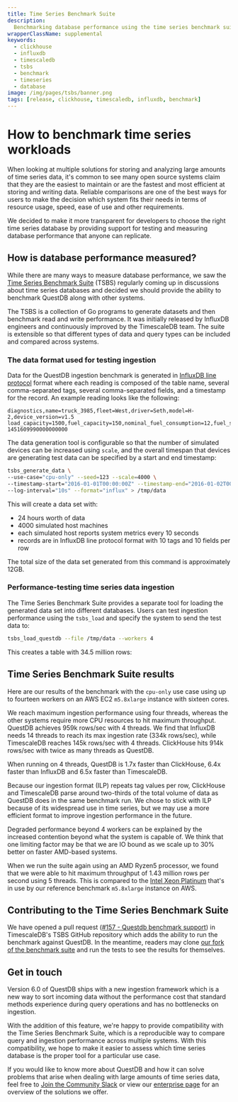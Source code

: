 ```yaml
---
title: Time Series Benchmark Suite
description:
  Benchmarking database performance using the time series benchmark suite
wrapperClassName: supplemental
keywords:
  - clickhouse
  - influxdb
  - timescaledb
  - tsbs
  - benchmark
  - timeseries
  - database
image: /img/pages/tsbs/banner.png
tags: [release, clickhouse, timescaledb, influxdb, benchmark]
---
```


<h1>How to benchmark time series workloads</h1>


<Screenshot
  alt="A chart comparing the maximum throughput of four database systems, showing QuestDB hitting ingestion limits with less resources than other systems"
  height={385}
  src="/img/pages/tsbs/banner.png"
  width={850}
/>

When looking at multiple solutions for storing and analyzing large amounts of
time series data, it's common to see many open source systems claim that they
are the easiest to maintain or are the fastest and most efficient at storing and
writing data. Reliable comparisons are one of the best ways for users to make
the decision which system fits their needs in terms of resource usage, speed,
ease of use and other requirements.

We decided to make it more transparent for developers to choose the right time
series database by providing support for testing and measuring database
performance that anyone can replicate.

<h2>How is database performance measured?</h2>

While there are many ways to measure database performance, we saw the
[Time Series Benchmark Suite](https://github.com/timescale/tsbs) (TSBS)
regularly coming up in discussions about time series databases and decided we
should provide the ability to benchmark QuestDB along with other systems.

The TSBS is a collection of Go programs to generate datasets and then benchmark
read and write performance. It was initially released by InfluxDB engineers and
continuously improved by the TimescaleDB team. The suite is extensible so that
different types of data and query types can be included and compared across
systems.

<h3>The data format used for testing ingestion</h3>

Data for the QuestDB ingestion benchmark is generated in
[InfluxDB line protocol](/docs/guides/influxdb-line-protocol/) format where each
reading is composed of the table name, several comma-separated tags, several
comma-separated fields, and a timestamp for the record. An example reading looks
like the following:

```text
diagnostics,name=truck_3985,fleet=West,driver=Seth,model=H-2,device_version=v1.5 load_capacity=1500,fuel_capacity=150,nominal_fuel_consumption=12,fuel_state=0.8,current_load=482,status=4i 1451609990000000000
```

The data generation tool is configurable so that the number of simulated devices
can be increased using `scale`, and the overall timespan that devices are
generating test data can be specified by a start and end timestamp:

```bash
tsbs_generate_data \
--use-case="cpu-only" --seed=123 --scale=4000 \
--timestamp-start="2016-01-01T00:00:00Z" --timestamp-end="2016-01-02T00:00:00Z" \
--log-interval="10s" --format="influx" > /tmp/data
```

This will create a data set with:

- 24 hours worth of data
- 4000 simulated host machines
- each simulated host reports system metrics every 10 seconds
- records are in InfluxDB line protocol format with 10 tags and 10 fields per
  row

The total size of the data set generated from this command is approximately
12GB.

<h3>Performance-testing time series data ingestion</h3>

The Time Series Benchmark Suite provides a separate tool for loading the
generated data set into different databases. Users can test ingestion
performance using the `tsbs_load` and specify the system to send the test data
to:

```bash
tsbs_load_questdb --file /tmp/data --workers 4
```

This creates a table with 34.5 million rows:

<Screenshot
  alt="A chart comparing the maximum throughput of four database systems, showing QuestDB hitting ingestion limits with less resources than other systems"
  height={385}
  src="/img/pages/tsbs/loading-test-data.png"
  width={850}
/>

<h2>Time Series Benchmark Suite results</h2>

Here are our results of the benchmark with the `cpu-only` use case using up to
fourteen workers on an AWS EC2 `m5.8xlarge` instance with sixteen cores.

<Screenshot
  alt="Time series benchmark suite results showing QuestDB outperforming ClickHouse, TimescaleDB and InfluxDB when using four workers"
  height={377}
  src="/img/blog/2021-05-10/max-throughput-comparison.png"
  title="TSBS results comparing the maximum ingestion throughput of QuestDB, InfluxDB, ClickHouse, and TimescaleDB"
  width={850}
/>

We reach maximum ingestion performance using four threads, whereas the other
systems require more CPU resources to hit maximum throughput. QuestDB achieves
959k rows/sec with 4 threads. We find that InfluxDB needs 14 threads to reach
its max ingestion rate (334k rows/sec), while TimescaleDB reaches 145k rows/sec
with 4 threads. ClickHouse hits 914k rows/sec with twice as many threads as
QuestDB.

When running on 4 threads, QuestDB is 1.7x faster than ClickHouse, 6.4x faster
than InfluxDB and 6.5x faster than TimescaleDB.

<Screenshot
  alt="A chart comparing the maximum throughput of four database systems, showing QuestDB hitting ingestion limits with less resources than other systems"
  height={324}
  src="/img/blog/2021-05-10/tsbs-benchmark-results.png"
  title="TSBS benchmark results using 4 threads: rows ingested per second by QuestDB, InfluxDB, ClickHouse, and TimescaleDB."
  width={850}
/>

Because our ingestion format (ILP) repeats tag values per row, ClickHouse and
TimescaleDB parse around two-thirds of the total volume of data as QuestDB does
in the same benchmark run. We chose to stick with ILP because of its widespread
use in time series, but we may use a more efficient format to improve ingestion
performance in the future.

Degraded performance beyond 4 workers can be explained by the increased
contention beyond what the system is capable of. We think that one limiting
factor may be that we are IO bound as we scale up to 30% better on faster
AMD-based systems.

When we run the suite again using an AMD Ryzen5 processor, we found that we were
able to hit maximum throughput of 1.43 million rows per second using 5 threads.
This is compared to the
[Intel Xeon Platinum](https://aws.amazon.com/ec2/instance-types/) that's in use
by our reference benchmark `m5.8xlarge` instance on AWS.

<Screenshot
  alt="A chart comparing the maximum throughput of QuestDB when utilizing an Intel Xeon Platinum processor versus an AMD Ryzen5 processor."
  height={410}
  src="/img/blog/2021-05-10/questdb-bench-amd-ryzen.png"
  title="Comparing QuestDB TSBS load results on AWS EC2 using an Intel Xeon Platinum versus an AMD Ryzen5"
  width={850}
/>

<h2>Contributing to the Time Series Benchmark Suite</h2>

We have opened a pull request
([#157 - Questdb benchmark support](https://github.com/timescale/tsbs/issues/157)) in
TimescaleDB's TSBS GitHub repository which adds the ability to run the benchmark
against QuestDB. In the meantime, readers may clone
[our fork of the benchmark suite](https://github.com/questdb/tsbs) and run the
tests to see the results for themselves.

<h2>Get in touch</h2>

Version 6.0 of QuestDB ships with a new ingestion framework which is a new way
to sort incoming data without the performance cost that standard methods
experience during query operations and has no bottlenecks on ingestion.

With the addition of this feature, we're happy to provide compatibility with the
Time Series Benchmark Suite, which is a reproducible way to compare query and
ingestion performance across multiple systems. With this compatibility, we hope
to make it easier to assess which time series database is the proper tool for a
particular use case.

If you would like to know more about QuestDB and how it can solve problems that
arise when dealing with large amounts of time series data, feel free to
[Join the Community Slack]({@slackUrl@}) or view our
[enterprise page](/enterprise/) for an overview of the solutions we offer.
